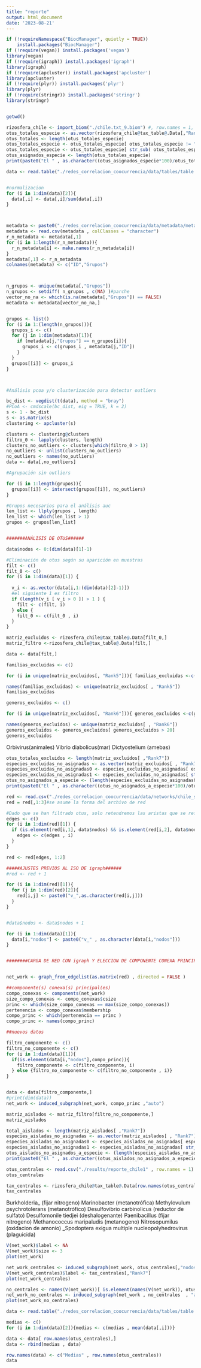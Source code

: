 ```yaml
---
title: "reporte"
output: html_document
date: '2023-08-21'
---
```


```r

if (!requireNamespace("BiocManager", quietly = TRUE))
    install.packages("BiocManager")
if (!require(vegan)) install.packages('vegan')
library(vegan)
if (!require(igraph)) install.packages('igraph')
library(igraph)
if (!require(apcluster)) install.packages('apcluster')
library(apcluster)
if (!require(plyr)) install.packages('plyr')
library(plyr)
if (!require(stringr)) install.packages('stringr')
library(stringr)



```

```r
getwd()
```
```r
rizosfera_chile <- import_biom("./chile.txt_9.biom") #, row.names = 1, header = TRUE , sep = "" )
otus_totales_especie <- as.vector(rizosfera_chile@tax_table@.Data[,"Rank7"])
otus_totales <- length(otus_totales_especie)
otus_totales_especie <- otus_totales_especie[ otus_totales_especie != "s__"]
otus_totales_especie <- otus_totales_especie[ str_sub( otus_totales_especie , -3 ,-1 ) != "sp."]
otus_asignados_especie <- length(otus_totales_especie)
print(paste0("El " , as.character((otus_asignados_especie*100)/otus_totales ) , " por ciento de los otus fue asignado a especie" ) )


```

```r


data <- read.table("./redes_correlacion_coocurrencia/data/tables/table.from_chile.txt" , row.names = 1, header = TRUE , sep = "" )


#normalizacion
for (i in 1:dim(data)[2]){
  data[,i] <- data[,i]/sum(data[,i])
}



metadata <- paste0("./redes_correlacion_coocurrencia/data/metadata/metadata_chile.csv")
metadata <- read.csv(metadata , colClasses = "character")
r_n_metadata <- metadata[,1] 
for (i in 1:length(r_n_metadata)){
  r_n_metadata[i] <- make.names(r_n_metadata[i])
}
metadata[,1] <- r_n_metadata
colnames(metadata) <- c("ID","Grupos")



n_grupos <- unique(metadata[,"Grupos"])
n_grupos <- setdiff( n_grupos , c(NA) )#parche
vector_no_na <- which(is.na(metadata[,"Grupos"]) == FALSE)
metadata <- metadata[vector_no_na,]


grupos <- list()
for (i in 1:(length(n_grupos))){
  grupos_i <- c()
  for (j in 1:dim(metadata)[1]){
    if (metadata[j,"Grupos"] == n_grupos[i]){
      grupos_i <- c(grupos_i , metadata[j,"ID"])
    }
  }
  grupos[[i]] <- grupos_i
}



#Análisis pcoa y/o clusterización para detectar outliers

bc_dist <- vegdist(t(data), method = "bray")
#PCoA <- cmdscale(bc_dist, eig = TRUE, k = 2)
s <- 1 - bc_dist
s <- as.matrix(s)
clustering <- apcluster(s)

clusters <- clustering@clusters
filtro_0 <- lapply(clusters, length)
clusters_no_outliers <- clusters[which(filtro_0 > 1)]
no_outliers <- unlist(clusters_no_outliers)
no_outliers <- names(no_outliers)
data <- data[,no_outliers]

#Agrupación sin outliers

for (i in 1:length(grupos)){
  grupos[[i]] <- intersect(grupos[[i]], no_outliers)
}

#Grupos necesarios para el análisis auc
len_list <- llply(grupos , length)
len_list <- which(len_list > 1)
grupos <- grupos[len_list]


#######ANÁLISIS DE OTUS######

data$nodos <- 0:(dim(data)[1]-1)

#Eliminación de otus según su aparición en muestras
filt <- c()
filt_0 <- c()
for (i in 1:dim(data)[1]) {
  
  v_i <- as.vector(data[i,1:(dim(data)[2]-1)])
  #el siguiente 1 es filtro
  if (length(v_i [ v_i > 0 ]) > 1 ) {
    filt <- c(filt, i)
  } else {
    filt_0 <- c(filt_0 , i)
  }
}

matriz_excluidos <- rizosfera_chile@tax_table@.Data[filt_0,]
matriz_filtro <-rizosfera_chile@tax_table@.Data[filt,]

data <- data[filt,]
```

```r
familias_excluidas <- c()

for (i in unique(matriz_excluidos[, "Rank5"])){ familias_excluidas <-c(familias_excluidas , length(matriz_excluidos[, "Rank5"][matriz_excluidos[,"Rank5"] == i] ))}

names(familias_excluidas) <- unique(matriz_excluidos[ , "Rank5"])
familias_excluidas
```


```r
generos_excluidos <- c()

for (i in unique(matriz_excluidos[, "Rank6"])){ generos_excluidos <-c(generos_excluidos , length(matriz_excluidos[, "Rank6"][matriz_excluidos[,"Rank6"] == i] ))}

names(generos_excluidos) <- unique(matriz_excluidos[ , "Rank6"])
generos_excluidos <- generos_excluidos[ generos_excluidos > 20]
generos_excluidos
```
Orbivirus(animales)
Vibrio diabolicus(mar)
Dictyostelium (amebas)

```r
otus_totales_excluidos <- length(matriz_excluidos[ ,"Rank7"])
especies_excluidas_no_asignadas <- as.vector(matriz_excluidos[ , "Rank7"])
especies_excluidas_no_asignadas0 <- especies_excluidas_no_asignadas[ especies_excluidas_no_asignadas == "s__"]
especies_excluidas_no_asignadas1 <- especies_excluidas_no_asignadas[ str_sub( especies_excluidas_no_asignadas , -3 ,-1 ) == "sp."]
otus_no_asignados_a_especie <- (length(especies_excluidas_no_asignadas0) + length(especies_excluidas_no_asignadas1))
print(paste0("El " , as.character((otus_no_asignados_a_especie*100)/otus_totales_excluidos ) , " por ciento de los otus excluidos no fue asignado a especie" ) )

```

```r

red <- read.csv("./redes_correlacion_coocurrencia/data/networks/chile_species_raw_network.csv")
red = red[,1:3]#se asume la forma del archivo de red

#Dado que se han filtrado otus, solo retendremos las aristas que se refieren a los otus conservados en nuestros datos
edges <- c()
for (i in 1:dim(red)[1]) {
  if (is.element(red[i,1], data$nodos) && is.element(red[i,2], data$nodos) && red[i,3] > 0  ){
    edges <- c(edges , i)
  }
}

red <- red[edges, 1:2]

#####AJUSTES PREVIOS AL ISO DE igraph######
#red <- red + 1

for (i in 1:dim(red)[1]){
  for (j in 1:dim(red)[2]){
    red[i,j] <- paste0("v_",as.character(red[i,j]))
  }
}


#data$nodos <- data$nodos + 1

for (i in 1:dim(data)[1]){
  data[i,"nodos"] <- paste0("v_" , as.character(data[i,"nodos"]))
}


########CARGA DE RED CON igraph Y ELECCION DE COMPONENTE CONEXA PRINCIPAL##### 


net_work <- graph_from_edgelist(as.matrix(red) , directed = FALSE )

```

```r
##componente(s) conexa(s) principal(es)
compo_conexas <- components(net_work)
size_compo_conexas <- compo_conexas$csize
princ <- which(size_compo_conexas == max(size_compo_conexas))
pertenencia <- compo_conexas$membership
compo_princ <- which(pertenencia == princ )
compo_princ <- names(compo_princ)

##nuevos datos

filtro_componente <- c()
filtro_no_componente <- c()
for (i in 1:dim(data)[1]){
  if(is.element(data[i,"nodos"],compo_princ)){
    filtro_componente <- c(filtro_componente, i)
  } else {filtro_no_componente <- c(filtro_no_componente , i)}
}


data <- data[filtro_componente,]
#print(dim(data))
net_work <- induced_subgraph(net_work, compo_princ ,"auto")


```

```r
matriz_aislados <- matriz_filtro[filtro_no_componente,]
matriz_aislados
```
```r
total_aislados <- length(matriz_aislados[ ,"Rank7"])
especies_aisladas_no_asignadas <- as.vector(matriz_aislados[ , "Rank7"])
especies_aisladas_no_asignadas0 <- especies_aisladas_no_asignadas[ especies_aisladas_no_asignadas == "s__"]
especies_aisladas_no_asignadas1 <- especies_aisladas_no_asignadas[ str_sub( especies_aisladas_no_asignadas , -3 ,-1 ) == "sp."]
otus_aislados_no_asignados_a_especie <- (length(especies_aisladas_no_asignadas0) + length(especies_aisladas_no_asignadas1))
print(paste0("El " , as.character((otus_aislados_no_asignados_a_especie*100)/total_aislados) , " por ciento de los otus aislados no fue asignado a especie" ) )

```


```r
otus_centrales <- read.csv("./results/reporte_chile1" , row.names = 1)
otus_centrales

tax_centrales <- rizosfera_chile@tax_table@.Data[row.names(otus_centrales),]
tax_centrales
```


Burkholderia_ (fijar nitrogeno)
Marinobacter (metanotrófica)
Methylovulum psychrotolerans (metanotrófico)
Desulfovibrio carbinolicus (reductor de sulfato)
Desulfomonile tiedjei (deshalogenante)
Paenibacillus (fijar nitrogeno)
Methanococcus maripaludis (metanogeno)
Nitrosopumilus (oxidacion de amonio)
_Spodoptera exigua multiple nucleopolyhedrovirus (plaguicida)

```r
V(net_work)$label <- NA
V(net_work)$size <- 3
plot(net_work)
```

```r
net_work_centrales <- induced_subgraph(net_work, otus_centrales[,"nodos"],"auto")
V(net_work_centrales)$label <- tax_centrales[,"Rank7"]
plot(net_work_centrales)
```
```r
no_centrales <- names(V(net_work))[ is.element(names(V(net_work)), otus_centrales[,"nodos"]) == FALSE]
net_work_no_centrales <- induced_subgraph(net_work , no_centrales  , "auto" )
plot(net_work_no_centrales)
```


```r
data <- read.table("./redes_correlacion_coocurrencia/data/tables/table.from_chile.txt" , row.names = 1, header = TRUE , sep = "" )

medias <- c()
for (i in 1:dim(data)[2]){medias <- c(medias , mean(data[,i]))}

data <- data[ row.names(otus_centrales),]
data <- rbind(medias , data)

row.names(data) <- c("Medias" , row.names(otus_centrales))
data
```